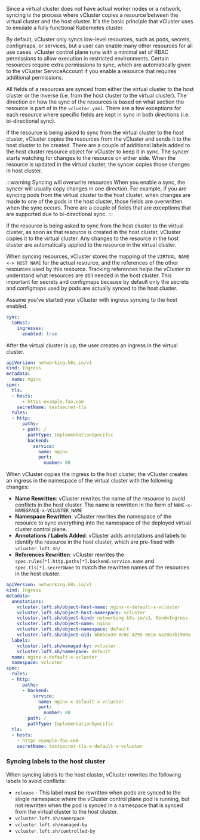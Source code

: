 Since a virtual cluster does not have actual worker nodes or a network, syncing is the process where vCluster copies a resource between the virtual cluster and the host cluster. 
It's the basic principle that vCluster uses to emulate a fully functional Kubernetes cluster. 

By default, vCluster only syncs low-level resources, such as pods, secrets, configmaps, or services, but a user can 
enable many other resources for all use cases. vCluster control plane runs with a minimal set of RBAC permissions to allow execution in restricted environments. Certain resources require 
extra permissions to sync, which are automatically given to the vCluster ServiceAccount if you enable a resource that requires additional 
permissions. 

All fields of a resources are synced from either the virtual cluster to the host cluster or the inverse (i.e. from the host cluster to the virtual cluster). The direction on how
the sync of the resources is based on what section the resource is part of in the `vcluster.yaml`. There 
are a few exceptions for each resource where specific fields are kept in sync in both directions (i.e. bi-directional sync). 

If the resource is being asked to sync from the virtual cluster to the host cluster, vCluster copies the resources from the vCluster and sends it to the host cluster to be created. There are 
a couple of additional labels added to the host cluster resource object for vCluster to keep it in sync. The syncer starts watching for changes to the resource on either side. When the resource
is updated in the virtual cluster, the syncer copies those changes in host cluster. 

:::warning Syncing will overwrite resources
When you enable a sync, the syncer will usually copy changes in one direction. For example, if you are syncing pods from the virtual cluster to the host cluster, when changes
are made to one of the pods in the host cluster, those fields are overwritten when the sync occurs. There are a couple of fields that are exceptions that are supported due to bi-directional sync. 
:::

If the resource is being asked to sync from the host cluster to the virtual cluster, as soon as that resource is created in the host cluster, vCluster copies it to the virtual cluster. 
Any changes to the resource in the host cluster are automatically applied to the resource in the virtual cluster.

When syncing resources, vCluster stores the mapping of the `VIRTUAL NAME <-> HOST NAME` for the actual resource, and the references of the other resources used by this resource. 
Tracking references helps the vCluster to understand what resources are still needed in the host cluster. This important for secrets and configmaps because by default only the secrets and configmaps used by pods are actually synced to the host cluster.

Assume you've started your vCluster with ingress syncing to the host enabled. 

``` vcluster.yaml
sync:
  toHost:
    ingresses:
      enabled: true
```

After the virtual cluster is up, the user creates an ingress in the virtual cluster.

```yaml
apiVersion: networking.k8s.io/v1
kind: Ingress
metadata:
  name: nginx
spec:
  tls:
  - hosts:
      - https-example.foo.com
    secretName: testsecret-tls
  rules:
  - http:
      paths:
      - path: /
        pathType: ImplementationSpecific
        backend:
          service:
            name: nginx
            port:
              number: 80
```

When vCluster copies the ingress to the host cluster, the vCluster creates an ingress in the namespace of the virtual cluster with the following changes:

* **Name Rewritten**: vCluster rewrites the name of the resource to avoid conflicts in the host cluster. The name is rewritten in the form of `NAME-x-NAMESPACE-x-VCLUSTER_NAME`
* **Namespace Rewritten**: vCluster rewrites the namespace of the resource to sync everything into the namespace of the deployed virtual cluster control plane.
* **Annotations / Labels Added**: vCluster adds annotations and labels to identify the resource in the host cluster, which are pre-fixed with `vcluster.loft.sh/`.
* **References Rewritten**: vCluster rewrites the `spec.rules[*].http.paths[*].backend.service.name` and `spec.tls[*].secretName` to match the rewritten names of the resources in the host cluster.


```yaml
apiVersion: networking.k8s.io/v1
kind: Ingress
metadata:
  annotations:
    vcluster.loft.sh/object-host-name: nginx-x-default-x-vcluster
    vcluster.loft.sh/object-host-namespace: vcluster
    vcluster.loft.sh/object-kind: networking.k8s.io/v1, Kind=Ingress
    vcluster.loft.sh/object-name: nginx
    vcluster.loft.sh/object-namespace: default
    vcluster.loft.sh/object-uid: bb8bea39-8c0c-4295-8616-6a20b3b1900a
  labels:
    vcluster.loft.sh/managed-by: vcluster
    vcluster.loft.sh/namespace: default
  name: nginx-x-default-x-vcluster
  namespace: vcluster
spec:
  rules:
  - http:
      paths:
      - backend:
          service:
            name: nginx-x-default-x-vcluster
            port:
              number: 80
        path: /
        pathType: ImplementationSpecific
  tls:
  - hosts:
    - https-example.foo.com
    secretName: testsecret-tls-x-default-x-vcluster
```

### Syncing labels to the host cluster

When syncing labels to the host cluster, vCluster rewrites the following labels to avoid conflicts:

* `release` - This label must be rewritten when pods are synced to the single namespace where the vCluster control plane pod is running, but 
not rewritten when the pod is synced in a namespace that is synced from the virtual cluster to the host cluster. 
* `vcluster.loft.sh/namespace`
* `vcluster.loft.sh/managed-by`
* `vcluster.loft.sh/controlled-by`